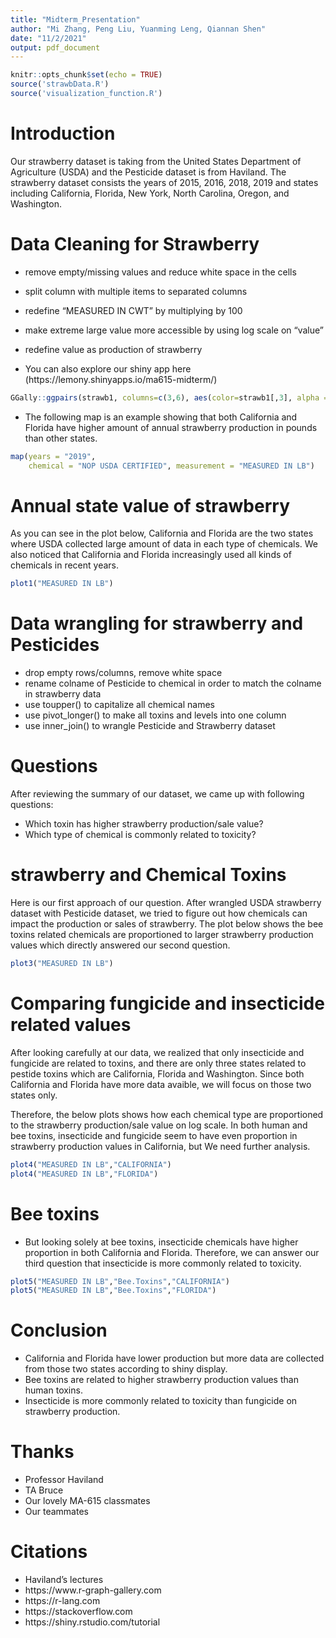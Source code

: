 ```yaml
---
title: "Midterm_Presentation"
author: "Mi Zhang, Peng Liu, Yuanming Leng, Qiannan Shen"
date: "11/2/2021"
output: pdf_document
---
```


```r
knitr::opts_chunk$set(echo = TRUE)
source('strawbData.R')
source('visualization_function.R')
```

# Introduction
Our strawberry dataset is taking from the United States Department of Agriculture (USDA) and the Pesticide dataset is from Haviland. The strawberry dataset consists the years of 2015, 2016, 2018, 2019 and states including California, Florida, New York, North Carolina, Oregon, and Washington. 

# Data Cleaning for Strawberry
- remove empty/missing values and reduce white space in the cells
- split column with multiple items to separated columns
- redefine "MEASURED IN CWT" by multiplying by 100
- make extreme large value more accessible by using log scale on "value"
- redefine value as production of strawberry 

- You can also explore our shiny app here (https://lemony.shinyapps.io/ma615-midterm/)

```r
GGally::ggpairs(strawb1, columns=c(3,6), aes(color=strawb1[,3], alpha = 0.5),lower=list(combo=wrap("facethist", binwidth=0.5)))

```

- The following map is an example showing that both California and Florida have higher amount of annual strawberry production in pounds than other states.

```r
map(years = "2019", 
    chemical = "NOP USDA CERTIFIED", measurement = "MEASURED IN LB")
```

# Annual state value of strawberry

As you can see in the plot below, California and Florida are the two states where USDA collected large amount of data in each type of chemicals. We also noticed that California and Florida increasingly used all kinds of chemicals in recent years. 

```r
plot1("MEASURED IN LB")

```

# Data wrangling for strawberry and Pesticides

- drop empty rows/columns, remove white space
- rename colname of Pesticide to chemical in order to match the colname in strawberry data
- use toupper() to capitalize all chemical names 
- use pivot_longer() to make all toxins and levels into one column
- use inner_join() to wrangle Pesticide and Strawberry dataset

# Questions 

After reviewing the summary of our dataset, we came up with following questions:

- Which toxin has higher strawberry production/sale value?
- Which type of chemical is commonly related to toxicity?

# strawberry and Chemical Toxins

Here is our first approach of our question. After wrangled USDA strawberry dataset with Pesticide dataset, we tried to figure out how chemicals can impact the production or sales of strawberry. The plot below shows the bee toxins related chemicals are proportioned to larger strawberry production values which directly answered our second question.

```r
plot3("MEASURED IN LB")

```

# Comparing fungicide and insecticide related values
After looking carefully at our data, we realized that only insecticide and fungicide are related to toxins, and there are only three states related to pestide toxins which are California, Florida and Washington. Since both California and Florida have more data avaible, we will focus on those two states only. 

Therefore, the below plots shows how each chemical type are proportioned to the strawberry production/sale value on log scale. In both human and bee toxins, insecticide and fungicide seem to have even proportion in strawberry production values in California, but We need further analysis.  
```r
plot4("MEASURED IN LB","CALIFORNIA")
plot4("MEASURED IN LB","FLORIDA")

```

# Bee toxins
- But looking solely at bee toxins, insecticide chemicals have higher proportion in both California and Florida. Therefore, we can answer our third question that insecticide is more commonly related to toxicity. 
```r
plot5("MEASURED IN LB","Bee.Toxins","CALIFORNIA")
plot5("MEASURED IN LB","Bee.Toxins","FLORIDA")

```

# Conclusion {data-background="images/bg-04.png"}

- California and Florida have lower production but more data are collected from those two states according to shiny display.
- Bee toxins are related to higher strawberry production values than human toxins.
- Insecticide is more commonly related to toxicity than fungicide on strawberry production.

# Thanks

- Professor Haviland 
- TA Bruce 
- Our lovely MA-615 classmates
- Our teammates

# Citations

- Haviland's lectures
- https://www.r-graph-gallery.com
- https://r-lang.com
- https://stackoverflow.com
- https://shiny.rstudio.com/tutorial



